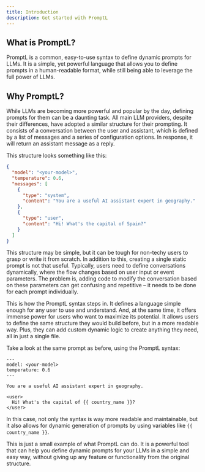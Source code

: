 ```yaml
---
title: Introduction
description: Get started with PromptL
---
```


## What is PromptL?

PromptL is a common, easy-to-use syntax to define dynamic prompts for LLMs. It is a simple, yet powerful language that allows you to define prompts in a human-readable format, while still being able to leverage the full power of LLMs.

## Why PromptL?

While LLMs are becoming more powerful and popular by the day, defining prompts for them can be a daunting task. All main LLM providers, despite their differences, have adopted a similar structure for their prompting. It consists of a conversation between the user and assistant, which is defined by a list of messages and a series of configuration options. In response, it will return an assistant message as a reply.

This structure looks something like this:

```json
{
  "model": "<your-model>",
  "temperature": 0.6,
  "messages": [
    {
      "type": "system",
      "content": "You are a useful AI assistant expert in geography."
    },
    {
      "type": "user",
      "content": "Hi! What's the capital of Spain?"
    }
  ]
}
```

This structure may be simple, but it can be tough for non-techy users to grasp or write it from scratch. In addition to this, creating a single static prompt is not that useful. Typically, users need to define conversations dynamically, where the flow changes based on user input or event parameters. The problem is, adding code to modify the conversation based on these parameters can get confusing and repetitive – it needs to be done for each prompt individually.

This is how the PromptL syntax steps in. It defines a language simple enough for any user to use and understand. And, at the same time, it offers immense power for users who want to maximize its potential. It allows users to define the same structure they would build before, but in a more readable way. Plus, they can add custom dynamic logic to create anything they need, all in just a single file.

Take a look at the same prompt as before, using the PromptL syntax:

```plaintext
---
model: <your-model>
temperature: 0.6
---

You are a useful AI assistant expert in geography.

<user>
  Hi! What's the capital of {{ country_name }}?
</user>
```

In this case, not only the syntax is way more readable and maintainable, but it also allows for dynamic generation of prompts by using variables like `{{ country_name }}`.

This is just a small example of what PromptL can do. It is a powerful tool that can help you define dynamic prompts for your LLMs in a simple and easy way, without giving up any feature or functionality from the original structure.
